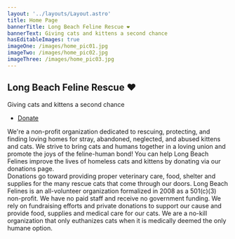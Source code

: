 ```yaml
---
layout: '../layouts/Layout.astro'
title: Home Page
bannerTitle: Long Beach Feline Rescue ❤️
bannerText: Giving cats and kittens a second chance
hasEditableImages: true
imageOne: /images/home_pic01.jpg
imageTwo: /images/home_pic02.jpg
imageThree: /images/home_pic03.jpg
---
```


<Banner>
    <h2>Long Beach Feline Rescue ❤️</h2>
    <p>Giving cats and kittens a second chance</p>
    <ul class="actions special">
        <li><a href="/donate" class="button primary">Donate</a></li>
    </ul>
</Banner> 
<One />
<SpotlightContainer>
  <Spotlight imageSrc={`${frontmatter.imageOne}`} header="Our Mission" text="Our Mission">
    We're a non-profit organization dedicated to rescuing, protecting, and finding loving homes for stray, abandoned, neglected, and abused kittens and cats. We strive to bring cats and humans together in a loving union and promote the joys of the feline-human bond!
  </Spotlight>
  <Spotlight imageSrc={`${frontmatter.imageTwo}`} header="Donate" text="Donate">
    You can help Long Beach Felines improve the lives of homeless cats and kittens by donating via our donations page.<br/> Donations go toward providing proper veterinary care, food, shelter and supplies for the many rescue cats that come through our doors.
  </Spotlight>
  <Spotlight imageSrc={`${frontmatter.imageThree}`} header="Who We Are" text="Who We Are">
    Long Beach Felines is an all-volunteer organization formalized in 2008 as a 501(c)(3) non-profit. We have no paid staff and receive no government funding.  We rely on fundraising efforts and private donations to support our cause and provide food, supplies and medical care for our cats. We are a no-kill organization that only euthanizes cats when it is medically deemed the only humane option.
  </Spotlight>
</SpotlightContainer>
<Three />